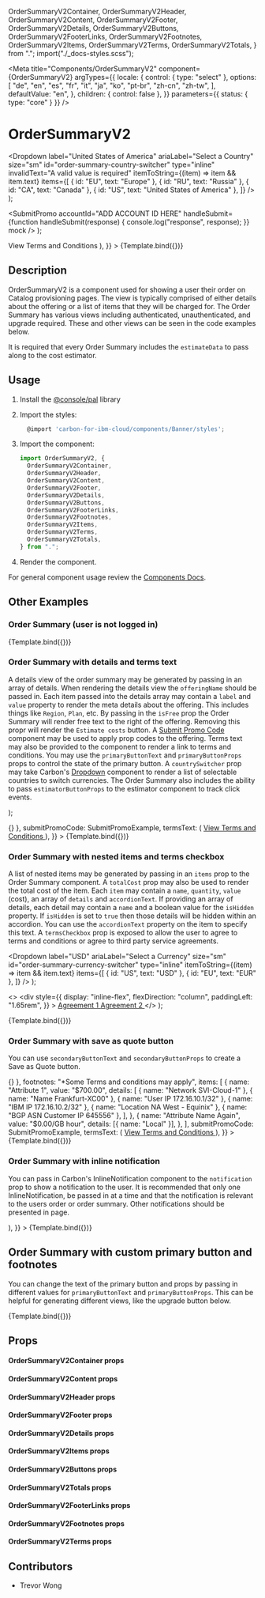   OrderSummaryV2Container,
  OrderSummaryV2Header,
  OrderSummaryV2Content,
  OrderSummaryV2Footer,
  OrderSummaryV2Details,
  OrderSummaryV2Buttons,
  OrderSummaryV2FooterLinks,
  OrderSummaryV2Footnotes,
  OrderSummaryV2Items,
  OrderSummaryV2Terms,
  OrderSummaryV2Totals,
} from ".";
import("./_docs-styles.scss");

<Meta
  title="Components/OrderSummaryV2"
  component={OrderSummaryV2}
  argTypes={{
    locale: {
      control: { type: "select" },
      options: [
        "de",
        "en",
        "es",
        "fr",
        "it",
        "ja",
        "ko",
        "pt-br",
        "zh-cn",
        "zh-tw",
      ],
      defaultValue: "en",
    },
    children: { control: false },
  }}
  parameters={{ status: { type: "core" } }}
/>

# OrderSummaryV2


  <Dropdown
    label="United States of America"
    ariaLabel="Select a Country"
    size="sm"
    id="order-summary-country-switcher"
    type="inline"
    invalidText="A valid value is required"
    itemToString={(item) => item && item.text}
    items={[
      { id: "EU", text: "Europe" },
      { id: "RU", text: "Russia" },
      { id: "CA", text: "Canada" },
      { id: "US", text: "United States of America" },
    ]}
  />
);

  <SubmitPromo
    accountId="ADD ACCOUNT ID HERE"
    handleSubmit={function handleSubmit(response) {
      console.log("response", response);
    }}
    mock
  />
);

<Canvas>
  <Story
    name="Demo"
    args={{
      estimateData: {},
      countrySwitcher: DropdownExample,
      totalCost: "$700.00",
      primaryButtonText: "Create",
      subTotalItems: [
        { label: "Subtotal", value: "$30.47", key: "subtotal-item-1" },
        { label: "Discount", value: "$20.47", key: "subtotal-discount-1" },
      ],
      items: [
        {
          name: "Attribute 1",
          value: "$700.00",
          details: [
            { name: "Network SVI-Cloud-1" },
            { name: "Name Frankfurt-XC00" },
            { name: "User IP 172.16.10.1/32" },
            { name: "IBM IP 172.16.10.2/32" },
            { name: "Location NA West - Equinix" },
            { name: "BGP ASN Customer IP 645556" },
          ],
        },
        {
          name: "Attribute Name Again",
          value: "$0.00/GB hour",
          details: [{ name: "Local" }],
        },
      ],
      submitPromoCode: SubmitPromoExample,
      termsText: (
        <a className="cds--link" href="#">
          View Terms and Conditions
        </a>
      ),
    }}
  >
    {Template.bind({})}
  </Story>
</Canvas>

## Description

OrderSummaryV2 is a component used for showing a user their order on Catalog
provisioning pages. The view is typically comprised of either details about the
offering or a list of items that they will be charged for. The Order Summary has
various views including authenticated, unauthenticated, and upgrade required.
These and other views can be seen in the code examples below.

It is required that every Order Summary includes the `estimateData` to pass
along to the cost estimator.

## Usage

1.  Install the
    [@console/pal](https://github.ibm.com/ibmcloud/pal#how-to-install-and-use)
    library
2.  Import the styles:

    ```js
      @import 'carbon-for-ibm-cloud/components/Banner/styles';
    ```

3.  Import the component:

    ```js
    import OrderSummaryV2, {
      OrderSummaryV2Container,
      OrderSummaryV2Header,
      OrderSummaryV2Content,
      OrderSummaryV2Footer,
      OrderSummaryV2Details,
      OrderSummaryV2Buttons,
      OrderSummaryV2FooterLinks,
      OrderSummaryV2Footnotes,
      OrderSummaryV2Items,
      OrderSummaryV2Terms,
      OrderSummaryV2Totals,
    } from ".";
    ```

4.  Render the component.

For general component usage review the
[Components Docs](https://pages.github.ibm.com/ibmcloud/pal/development-guidelines/components/overview).

## Other Examples

### Order Summary (user is not logged in)

<Canvas>
  <Story
    name="Demo-user-not-logged-in"
    args={{
      primaryButtonText: "Create",
      loginLink: "/login",
      estimateData: {},
    }}
  >
    {Template.bind({})}
  </Story>
</Canvas>

### Order Summary with details and terms text

A details view of the order summary may be generated by passing in an array of
details. When rendering the details view the `offeringName` should be passed in.
Each item passed into the details array may contain a `label` and `value`
property to render the meta details about the offering. This includes things
like `Region`, `Plan`, etc. By passing in the `isFree` prop the Order Summary
will render free text to the right of the offering. Removing this propr will
render the `Estimate costs` button. A
[Submit Promo Code](/connected/submit-promo/code) component may be used to apply
prop codes to the offering. Terms text may also be provided to the component to
render a link to terms and conditions. You may use the `primaryButtonText` and
`primaryButtonProps` props to control the state of the primary button. A
`countrySwitcher` prop may take Carbon's
[Dropdown](https://www.carbondesignsystem.com/components/dropdown/code/)
component to render a list of selectable countries to switch currencies. The
Order Summary also includes the ability to pass `estimatorButtonProps` to the
estimator component to track click events.

  <InlineNotification
    statusIconDescription="info:"
    iconDescription="describes the close button"
    kind="info"
    notificationType="inline"
    role="alert"
    subtitle="Upgrade to a Pay-as-you-go account and receive a $200 credit."
    title="This plan is not available with your current account type."
  />
);

<Canvas>
  <Story
    name="Demo-with-details"
    args={{
      estimateData: {},
      notifications: notificationsExample,
      countrySwitcher: DropdownExample,
      primaryButtonText: "Create",
      details: [
        {
          title: "Cloud Pak for Integration",
          attributes: [
            { label: "Installation environment", value: "Red Hat OpenShift" },
            { label: "Red Hat OpenShift cluster", value: "" },
            { label: "Project", value: "" },
            { label: "Resource group", value: "Default" },
          ],
        },
        {
          title: "IBM Passport Advantage",
          attributes: [
            {
              label: "Name",
              value:
                "IBM Cloud Pak for Integration Enterprise Edition per Virtual Processor Core License + SW Subscription & Support 12 Months",
            },
            { label: "Owner ID", value: "IBMid-XXXXXXXXXX" },
            { label: "Part number", value: "D20zBLL" },
            { label: "Effective dates", value: "01/01/1970 - 12/31/9999" },
          ],
        },
      ],
      primaryButtonProps: { onClick: () => {} },
      submitPromoCode: SubmitPromoExample,
      termsText: (
        <a className="cds--link" href="#">
          View Terms and Conditions
        </a>
      ),
    }}
  >
    {Template.bind({})}
  </Story>
</Canvas>

### Order Summary with nested items and terms checkbox

A list of nested items may be generated by passing in an `items` prop to the
Order Summary component. A `totalCost` prop may also be used to render the total
cost of the item. Each `item` may contain a `name`, `quantity`, `value` (cost),
an array of `details` and `accordionText`. If providing an array of details,
each detail may contain a `name` and a boolean value for the `isHidden`
property. If `isHidden` is set to `true` then those details will be hidden
within an accordion. You can use the `accordionText` property on the item to
specify this text. A `termsCheckbox` prop is exposed to allow the user to agree
to terms and conditions or agree to third party service agreements.

  <Dropdown
    label="USD"
    ariaLabel="Select a Currency"
    size="sm"
    id="order-summary-currency-switcher"
    type="inline"
    itemToString={(item) => item && item.text}
    items={[
      { id: "US", text: "USD" },
      { id: "EU", text: "EUR" },
    ]}
  />
);

  <>
    <Checkbox
      id="order-summary-check-box"
      indeterminate={false}
      labelText="I read and agree to the following Third-Party service Agreements:"
    />
    <div
      style={{
        display: "inline-flex",
        flexDirection: "column",
        paddingLeft: "1.65rem",
      }}
    >
      <a className="cds--link" href="#">
        Agreement 1
      </a>
      <a className="cds--link" href="#">
        Agreement 2
      </a>
    </div>
  </>
);

<Canvas>
  <Story
    name="Demo-nested-items"
    args={{
      estimateData: {},
      countrySwitcher: DropdownExample,
      currencySwitcher: CurrencyDropdown,
      termsCheckbox: CheckBoxExample,
      totalCost: "$241.00",
      primaryButtonText: "Create",
      items: [
        {
          name: "Attribute 1",
          value: "$700.00",
          details: [
            { name: "Network SVI-Cloud-1" },
            { name: "Name Frankfurt-XC00" },
            { name: "User IP 172.16.10.1/32" },
            { name: "IBM IP 172.16.10.2/32" },
            { name: "Location NA West - Equinix" },
            { name: "BGP ASN Customer IP 645556" },
          ],
        },
        {
          name: "Attribute Name Again",
          value: "$0.00/GB hour",
          details: [{ name: "Local" }],
        },
      ],
    }}
  >
    {Template.bind({})}
  </Story>
</Canvas>

### Order Summary with save as quote button

You can use `secondaryButtonText` and `secondaryButtonProps` to create a Save as
Quote button.

<Canvas>
  <Story
    name="Demo-save-btn"
    args={{
      estimateData: {},
      countrySwitcher: DropdownExample,
      totalCost: "$241.00",
      primaryButtonText: "Create",
      secondaryButtonText: "Save as quote",
      secondaryButtonProps: { onClick: () => {} },
      footnotes: "*Some Terms and conditions may apply",
      items: [
        {
          name: "Attribute 1",
          value: "$700.00",
          details: [
            { name: "Network SVI-Cloud-1" },
            { name: "Name Frankfurt-XC00" },
            { name: "User IP 172.16.10.1/32" },
            { name: "IBM IP 172.16.10.2/32" },
            { name: "Location NA West - Equinix" },
            { name: "BGP ASN Customer IP 645556" },
          ],
        },
        {
          name: "Attribute Name Again",
          value: "$0.00/GB hour",
          details: [{ name: "Local" }],
        },
      ],
      submitPromoCode: SubmitPromoExample,
      termsText: (
        <a className="cds--link" href="#">
          View Terms and Conditions
        </a>
      ),
    }}
  >
    {Template.bind({})}
  </Story>
</Canvas>

### Order Summary with inline notification

You can pass in Carbon's InlineNotification component to the `notification` prop
to show a notification to the user. It is recommended that only one
InlineNotification, be passed in at a time and that the notification is relevant
to the users order or order summary. Other notifications should be presented in
page.

<Canvas>
  <Story
    name="Demo-inline"
    args={{
      estimateData: {},
      primaryButtonText: "Upgrade",
      notifications: (
        <InlineNotification
          statusIconDescription="info:"
          iconDescription="describes the close button"
          kind="info"
          notificationType="inline"
          role="alert"
          subtitle="Upgrade to a Pay-as-you-go account and receive a $200 credit."
          title="This plan is not available with your current account type."
        />
      ),
    }}
  >
    {Template.bind({})}
  </Story>
</Canvas>

## Order Summary with custom primary button and footnotes

You can change the text of the primary button and props by passing in different
values for `primaryButtonText` and `primaryButtonProps`. This can be helpful for
generating different views, like the upgrade button below.

<Canvas>
  <Story
    name="Demo-footnotes"
    args={{
      estimateData: {},
      countrySwitcher: DropdownExample,
      totalCost: "$241.00",
      primaryButtonText: "Upgrade",
      footnotes: "*Some Terms and conditions may apply",
      items: [
        {
          name: "Attribute 1",
          value: "$700.00",
          details: [
            { name: "Network SVI-Cloud-1" },
            { name: "Name Frankfurt-XC00" },
            { name: "User IP 172.16.10.1/32" },
            { name: "IBM IP 172.16.10.2/32" },
            { name: "Location NA West - Equinix" },
            { name: "BGP ASN Customer IP 645556" },
          ],
        },
        {
          name: "Attribute Name Again",
          value: "$0.00/GB hour",
          details: [{ name: "Local" }],
        },
      ],
      submitPromoCode: SubmitPromoExample,
    }}
  >
    {Template.bind({})}
  </Story>
</Canvas>

## Props

<ArgsTable of={OrderSummaryV2} />

#### OrderSummaryV2Container props

<ArgsTable of={OrderSummaryV2Container} />

#### OrderSummaryV2Content props

<ArgsTable of={OrderSummaryV2Content} />

#### OrderSummaryV2Header props

<ArgsTable of={OrderSummaryV2Header} />

#### OrderSummaryV2Footer props

<ArgsTable of={OrderSummaryV2Footer} />

#### OrderSummaryV2Details props

<ArgsTable of={OrderSummaryV2Details} />

#### OrderSummaryV2Items props

<ArgsTable of={OrderSummaryV2Items} />

#### OrderSummaryV2Buttons props

<ArgsTable of={OrderSummaryV2Buttons} />

#### OrderSummaryV2Totals props

<ArgsTable of={OrderSummaryV2Totals} />

#### OrderSummaryV2FooterLinks props

<ArgsTable of={OrderSummaryV2FooterLinks} />

#### OrderSummaryV2Footnotes props

<ArgsTable of={OrderSummaryV2Footnotes} />

#### OrderSummaryV2Terms props

<ArgsTable of={OrderSummaryV2Terms} />

## Contributors

- Trevor Wong
